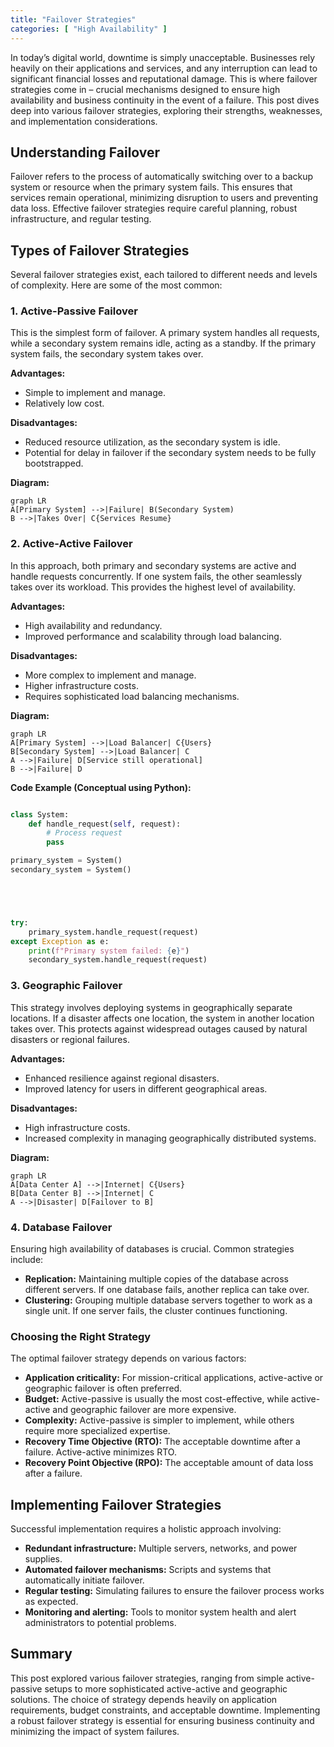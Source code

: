 ```yaml
---
title: "Failover Strategies"
categories: [ "High Availability" ]
---
```



In today's digital world, downtime is simply unacceptable.  Businesses rely heavily on their applications and services, and any interruption can lead to significant financial losses and reputational damage.  This is where failover strategies come in – crucial mechanisms designed to ensure high availability and business continuity in the event of a failure. This post dives deep into various failover strategies, exploring their strengths, weaknesses, and implementation considerations.


## Understanding Failover

Failover refers to the process of automatically switching over to a backup system or resource when the primary system fails.  This ensures that services remain operational, minimizing disruption to users and preventing data loss.  Effective failover strategies require careful planning, robust infrastructure, and regular testing.


## Types of Failover Strategies

Several failover strategies exist, each tailored to different needs and levels of complexity.  Here are some of the most common:

### 1. Active-Passive Failover

This is the simplest form of failover.  A primary system handles all requests, while a secondary system remains idle, acting as a standby.  If the primary system fails, the secondary system takes over.

**Advantages:**

* Simple to implement and manage.
* Relatively low cost.

**Disadvantages:**

* Reduced resource utilization, as the secondary system is idle.
* Potential for delay in failover if the secondary system needs to be fully bootstrapped.


**Diagram:**

```mermaid
graph LR
A[Primary System] -->|Failure| B(Secondary System)
B -->|Takes Over| C{Services Resume}
```


### 2. Active-Active Failover

In this approach, both primary and secondary systems are active and handle requests concurrently.  If one system fails, the other seamlessly takes over its workload.  This provides the highest level of availability.

**Advantages:**

* High availability and redundancy.
* Improved performance and scalability through load balancing.

**Disadvantages:**

* More complex to implement and manage.
* Higher infrastructure costs.
* Requires sophisticated load balancing mechanisms.

**Diagram:**

```mermaid
graph LR
A[Primary System] -->|Load Balancer| C{Users}
B[Secondary System] -->|Load Balancer| C
A -->|Failure| D[Service still operational]
B -->|Failure| D
```

**Code Example (Conceptual using Python):**

```python

class System:
    def handle_request(self, request):
        # Process request
        pass

primary_system = System()
secondary_system = System()





try:
    primary_system.handle_request(request)
except Exception as e:
    print(f"Primary system failed: {e}")
    secondary_system.handle_request(request)
```

### 3. Geographic Failover

This strategy involves deploying systems in geographically separate locations.  If a disaster affects one location, the system in another location takes over.  This protects against widespread outages caused by natural disasters or regional failures.

**Advantages:**

* Enhanced resilience against regional disasters.
* Improved latency for users in different geographical areas.

**Disadvantages:**

* High infrastructure costs.
* Increased complexity in managing geographically distributed systems.


**Diagram:**

```mermaid
graph LR
A[Data Center A] -->|Internet| C{Users}
B[Data Center B] -->|Internet| C
A -->|Disaster| D[Failover to B]
```


### 4. Database Failover

Ensuring high availability of databases is crucial.  Common strategies include:

* **Replication:**  Maintaining multiple copies of the database across different servers.  If one database fails, another replica can take over.
* **Clustering:**  Grouping multiple database servers together to work as a single unit.  If one server fails, the cluster continues functioning.


### Choosing the Right Strategy

The optimal failover strategy depends on various factors:

* **Application criticality:**  For mission-critical applications, active-active or geographic failover is often preferred.
* **Budget:**  Active-passive is usually the most cost-effective, while active-active and geographic failover are more expensive.
* **Complexity:**  Active-passive is simpler to implement, while others require more specialized expertise.
* **Recovery Time Objective (RTO):**  The acceptable downtime after a failure.  Active-active minimizes RTO.
* **Recovery Point Objective (RPO):** The acceptable amount of data loss after a failure.


## Implementing Failover Strategies

Successful implementation requires a holistic approach involving:

* **Redundant infrastructure:**  Multiple servers, networks, and power supplies.
* **Automated failover mechanisms:**  Scripts and systems that automatically initiate failover.
* **Regular testing:**  Simulating failures to ensure the failover process works as expected.
* **Monitoring and alerting:**  Tools to monitor system health and alert administrators to potential problems.


## Summary

This post explored various failover strategies, ranging from simple active-passive setups to more sophisticated active-active and geographic solutions.  The choice of strategy depends heavily on application requirements, budget constraints, and acceptable downtime.  Implementing a robust failover strategy is essential for ensuring business continuity and minimizing the impact of system failures.

